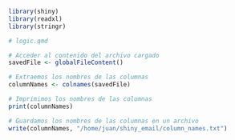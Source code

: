 ```r

library(shiny)
library(readxl)
library(stringr)

```

```r
# logic.qmd

# Acceder al contenido del archivo cargado
savedFile <- globalFileContent()

# Extraemos los nombres de las columnas
columnNames <- colnames(savedFile)

# Imprimimos los nombres de las columnas
print(columnNames)

# Guardamos los nombres de las columnas en un archivo
write(columnNames, "/home/juan/shiny_email/column_names.txt")

```




